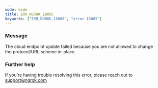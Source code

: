 ```yaml
---
mode: wide
title: ERR_NGROK_18005
keywords: ["ERR_NGROK_18005", "error 18005"]
---
```



### Message

The cloud endpoint update failed because you are not allowed to change the protocol/URL scheme in-place.

<ErrorDetails />

### Further help

If you're having trouble resolving this error, please reach out to [support@ngrok.com](mailto:support@ngrok.com?subject=Help%20with%20ERR_NGROK_18005)
